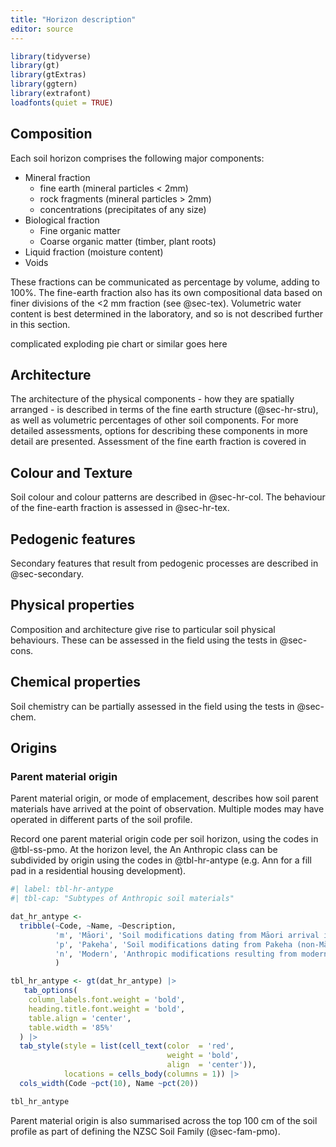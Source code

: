 ```yaml
---
title: "Horizon description"
editor: source
---
```


```r
library(tidyverse) 
library(gt)
library(gtExtras)
library(ggtern)
library(extrafont)
loadfonts(quiet = TRUE)
```

## Composition

Each soil horizon comprises the following major components:

-   Mineral fraction
    -   fine earth (mineral particles \< 2mm)
    -   rock fragments (mineral particles \> 2mm)
    -   concentrations (precipitates of any size)
-   Biological fraction
    -   Fine organic matter
    -   Coarse organic matter (timber, plant roots)
-   Liquid fraction (moisture content)
-   Voids

These fractions can be communicated as percentage by volume, adding to 100%. The fine-earth fraction also has its own compositional data based on finer divisions of the \<2 mm fraction (see @sec-tex). Volumetric water content is best determined in the laboratory, and so is not described further in this section.

[complicated exploding pie chart or similar goes here]{.diags}

## Architecture {#sec-arch}

The architecture of the physical components - how they are spatially arranged - is described in terms of the fine earth structure (@sec-hr-stru), as well as volumetric percentages of other soil components. For more detailed assessments, options for describing these components in more detail are presented. Assessment of the fine earth fraction is covered in

## Colour and Texture {#sec-coltex}

Soil colour and colour patterns are described in @sec-hr-col. The behaviour of the fine-earth fraction is assessed in @sec-hr-tex.

## Pedogenic features

Secondary features that result from pedogenic processes are described in @sec-secondary.

## Physical properties {#sec-phys}

Composition and architecture give rise to particular soil physical behaviours. These can be assessed in the field using the tests in @sec-cons.

## Chemical properties {#sec-chem}

Soil chemistry can be partially assessed in the field using the tests in @sec-chem.

## Origins {#sec-orig}

### Parent material origin

Parent material origin, or mode of emplacement, describes how soil parent materials have arrived at the point of observation. Multiple modes may have operated in different parts of the soil profile.

Record one parent material origin code per soil horizon, using the codes in @tbl-ss-pmo. At the horizon level, the [An]{.ceg} Anthropic class can be subdivided by origin using the codes in @tbl-hr-antype (e.g. [Ann]{.ceg} for a fill pad in a residential housing development).

```r
#| label: tbl-hr-antype
#| tbl-cap: "Subtypes of Anthropic soil materials"

dat_hr_antype <-
  tribble(~Code, ~Name, ~Description,
          'm', 'Māori', 'Soil modifications dating from Māori arrival in New Zealand, particularly pre-modern soil management practices',
          'p', 'Pakeha', 'Soil modifications dating from Pakeha (non-Māori) arrival in New Zealand up to modern times (e.g. European agricultural practices)',
          'n', 'Modern', 'Anthropic modifications resulting from modern techniques or addition of modern materials to the soil (e.g. plastics)'
          )

tbl_hr_antype <- gt(dat_hr_antype) |>
   tab_options(
    column_labels.font.weight = 'bold', 
    heading.title.font.weight = 'bold',
    table.align = 'center',
    table.width = '85%'
  ) |>
  tab_style(style = list(cell_text(color  = 'red',
                                   weight = 'bold',
                                   align  = 'center')),
            locations = cells_body(columns = 1)) |>
  cols_width(Code ~pct(10), Name ~pct(20))

tbl_hr_antype
```

Parent material origin is also summarised across the top 100 cm of the soil profile as part of defining the NZSC Soil Family (@sec-fam-pmo).

